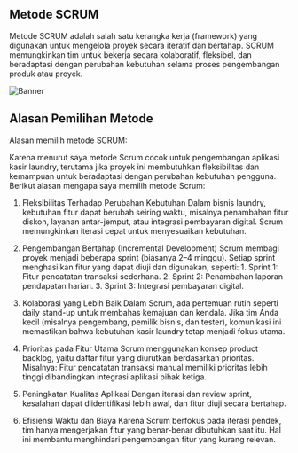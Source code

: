 
## Metode SCRUM
Metode SCRUM adalah salah satu kerangka kerja (framework) yang digunakan untuk mengelola proyek secara iteratif dan bertahap. SCRUM memungkinkan tim untuk bekerja secara kolaboratif, fleksibel, dan beradaptasi dengan perubahan kebutuhan selama proses pengembangan produk atau proyek.

![Banner](/images/SCRUM.jpg)

## Alasan Pemilihan Metode
Alasan memilih metode SCRUM:

Karena menurut saya metode Scrum cocok untuk pengembangan aplikasi kasir laundry, terutama jika proyek ini membutuhkan fleksibilitas dan kemampuan untuk beradaptasi dengan perubahan kebutuhan pengguna. Berikut alasan mengapa saya memilih metode Scrum:
1. Fleksibilitas Terhadap Perubahan Kebutuhan
      Dalam bisnis laundry, kebutuhan fitur dapat berubah seiring waktu, misalnya penambahan fitur diskon, layanan antar-jemput, atau integrasi pembayaran digital. Scrum memungkinkan iterasi cepat untuk menyesuaikan kebutuhan.

2. Pengembangan Bertahap (Incremental Development)
	Scrum membagi proyek menjadi beberapa sprint (biasanya 2–4 minggu). Setiap sprint menghasilkan fitur yang dapat diuji dan digunakan, seperti:
            1. Sprint 1: Fitur pencatatan transaksi sederhana.
            2. Sprint 2: Penambahan laporan pendapatan harian.
            3. Sprint 3: Integrasi pembayaran digital.

3. Kolaborasi yang Lebih Baik
      Dalam Scrum, ada pertemuan rutin seperti daily stand-up untuk membahas kemajuan dan kendala. Jika tim Anda kecil (misalnya pengembang, pemilik bisnis, dan tester), komunikasi ini memastikan bahwa kebutuhan kasir laundry tetap menjadi fokus utama.

4. Prioritas pada Fitur Utama
      Scrum menggunakan konsep product backlog, yaitu daftar fitur yang diurutkan berdasarkan prioritas. Misalnya:
      Fitur pencatatan transaksi manual memiliki prioritas lebih tinggi dibandingkan integrasi aplikasi pihak ketiga.

5. Peningkatan Kualitas Aplikasi
      Dengan iterasi dan review sprint, kesalahan dapat diidentifikasi lebih awal, dan fitur diuji secara bertahap.

6. Efisiensi Waktu dan Biaya
      Karena Scrum berfokus pada iterasi pendek, tim hanya mengerjakan fitur yang benar-benar dibutuhkan saat itu. Hal ini membantu menghindari pengembangan fitur yang kurang relevan.


